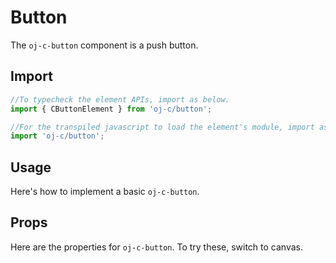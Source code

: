 
<Meta of={Stories} />

# Button

The `oj-c-button` component is a push button.

## Import

```js
//To typecheck the element APIs, import as below.
import { CButtonElement } from 'oj-c/button';

//For the transpiled javascript to load the element's module, import as below
import 'oj-c/button';
```

## Usage

Here's how to implement a basic `oj-c-button`.

<Canvas of={Stories.Basic}>
  <Story of={Stories.Basic} height={350} />
</Canvas>

## Props

Here are the properties for `oj-c-button`. To try these, switch to canvas.

<ArgTypes of="story" />
